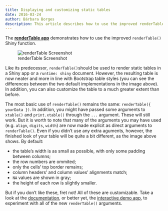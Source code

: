 ```yaml
---
title: Displaying and customizing static tables
date: 2016-03-24
author: Bárbara Borges
description: This article describes how to use the improved renderTable Shiny function.
---
```

  
The **[renderTable app](https://gallery.shinyapps.io/109-render-table/)**
demonstrates how to use the improved `renderTable()` Shiny function.

![renderTable Screenshot](render-table.png){fig-alt="A table with default formatting on the left and an arrow pointing to a customized table format of the same data on the right."}

Like its predecessor, `renderTable()`should be used to render static tables in a Shiny app or a `runtime: shiny` document. However, the resulting table is now neater and more in line with Bootstrap table styles (you can see the differences between the two default implementations in the image above). In addition, you can also customize the table to a much greater extent than before. 

The most basic use of `renderTable()` remains the same: `renderTable({ yourData })`. In addition, you might have passed some arguments to `xtable()` and `print.xtable()` through the `...` argument. These will still work. But it is worth to note that many of the arguments you may have used (e.g. `align`, `digits`, `width`) are now made explicit as direct arguments to `renderTable()`. Even if you didn't use any extra aguments, however, the finished look of your table will be quite a bit different, as the image above shows. By default:

* the table's width is as small as possible, with only some padding between columns; 
* the row numbers are ommited;
* only the cells' top border remains;
* column headers' and column values' alignments match;
* `NA` values are shown in gray;
* the height of each row is slightly smaller.

But if you don't like these, fret not! All of these are customizable. Take a look at the [documentation](r/reference/shiny/latest/rendertable), or better yet, the [interactive demo app](https://gallery.shinyapps.io/109-render-table/), to experiment with all of the new `renderTable()` arguments.